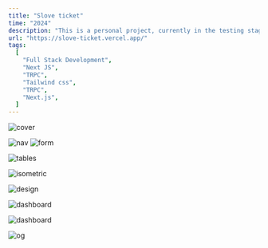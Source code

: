 ```yaml
---
title: "Slove ticket"
time: "2024"
description: "This is a personal project, currently in the testing stage, for an event ticketing system that allows users to sell tickets to their customers both offline and online, including via USSD."
url: "https://slove-ticket.vercel.app/"
tags:
  [
    "Full Stack Development",
    "Next JS",
    "TRPC",
    "Tailwind css",
    "TRPC",
    "Next.js",
  ]
---
```


<Image
  src="/projects/sloveticket/image.png"
  alt="cover"
  width={2267}
  height={1280}
  caption=""
/>

<Image src="/projects/sloveticket/1.png" alt="nav" width={1408} height={927} />

<Image src="/projects/sloveticket/2.png" alt="form" width={1408} height={927} />

<Image
  src="/projects/sloveticket/3.png"
  alt="tables"
  width={1408}
  height={927}
/>

<Image
  src="/projects/sloveticket/4so.png"
  alt="isometric"
  width={2300}
  height={1037}
/>

<Image
  src="/projects/sloveticket/5.png"
  alt="design"
  width={1458}
  height={761}
/>

<Image
  src="/projects/sloveticket/6.png"
  alt="dashboard"
  width={1462}
  height={1108}
/>

<Image
  src="/projects/sloveticket/7.png"
  alt="dashboard"
  width={1462}
  height={1108}
/>

<Image
  src="/projects/sloveticket/login.png"
  alt="og"
  width={2267}
  height={1280}
/>
